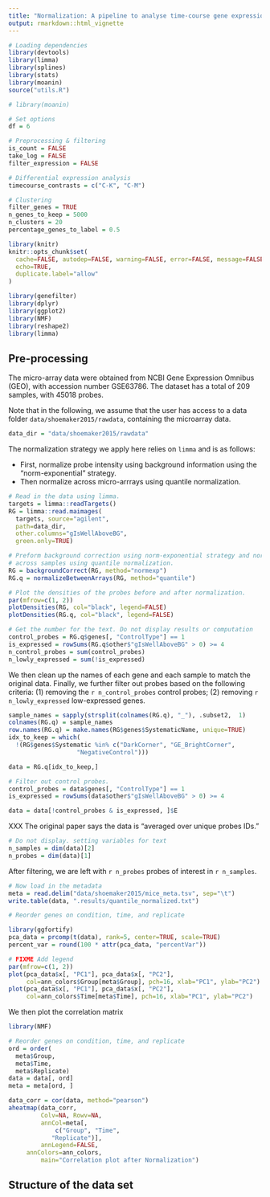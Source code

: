 ```yaml
---
title: "Normalization: A pipeline to analyse time-course gene expression data"
output: rmarkdown::html_vignette
---
```


```r
# Loading dependencies
library(devtools)
library(limma)
library(splines)
library(stats)
library(moanin)
source("utils.R")

# library(moanin)
```

```r
# Set options
df = 6

# Preprocessing & filtering
is_count = FALSE
take_log = FALSE    
filter_expression = FALSE

# Differential expression analysis
timecourse_contrasts = c("C-K", "C-M")

# Clustering
filter_genes = TRUE
n_genes_to_keep = 5000
n_clusters = 20
percentage_genes_to_label = 0.5
```

```r
library(knitr)
knitr::opts_chunk$set(
  cache=FALSE, autodep=FALSE, warning=FALSE, error=FALSE, message=FALSE,
  echo=TRUE,
  duplicate.label="allow"
)

library(genefilter)
library(dplyr)
library(ggplot2)
library(NMF)
library(reshape2)
library(limma)
```


## Pre-processing

The micro-array data were obtained from NCBI Gene Expression Omnibus (GEO),
with accession number GSE63786. The dataset has a total of 209 samples, with
45018 probes.

Note that in the following, we assume that the user has access to a data
folder `data/shoemaker2015/rawdata`, containing the microarray data. 

```r
data_dir = "data/shoemaker2015/rawdata"
```

The normalization strategy we apply here relies on `limma` and is as follows:

  - First, normalize probe intensity using background information using the
    "norm-exponential" strategy.
  - Then normalize across micro-arrrays using quantile normalization.



```r
# Read in the data using limma.
targets = limma::readTargets()
RG = limma::read.maimages(
  targets, source="agilent",
  path=data_dir,
  other.columns="gIsWellAboveBG",
  green.only=TRUE)

# Preform background correction using norm-exponential strategy and normalize
# across samples using quantile normalization.
RG = backgroundCorrect(RG, method="normexp")
RG.q = normalizeBetweenArrays(RG, method="quantile")

# Plot the densities of the probes before and after normalization.
par(mfrow=c(1, 2))
plotDensities(RG, col="black", legend=FALSE)
plotDensities(RG.q, col="black", legend=FALSE)
```


```r
# Get the number for the text. Do not display results or computation
control_probes = RG.q$genes[, "ControlType"] == 1
is_expressed = rowSums(RG.q$other$"gIsWellAboveBG" > 0) >= 4
n_control_probes = sum(control_probes)
n_lowly_expressed = sum(!is_expressed)
```

We then clean up the names of each gene and each sample to match the original
data. Finally, we further filter out probes based on the following criteria:
(1) removing the `r n_control_probes` control probes; (2) removing `r
n_lowly_expressed` low-expressed genes. 

```r

sample_names = sapply(strsplit(colnames(RG.q), "_"), .subset2,  1)
colnames(RG.q) = sample_names
row.names(RG.q) = make.names(RG$genes$SystematicName, unique=TRUE)
idx_to_keep = which(
  !(RG$genes$Systematic %in% c("DarkCorner", "GE_BrightCorner",
			       "NegativeControl")))

data = RG.q[idx_to_keep,]

# Filter out control probes.
control_probes = data$genes[, "ControlType"] == 1
is_expressed = rowSums(data$other$"gIsWellAboveBG" > 0) >= 4

data = data[!control_probes & is_expressed, ]$E
```

 XXX The original paper says the data is "averaged over unique probes IDs."


```r
# Do not display. setting variables for text
n_samples = dim(data)[2]
n_probes = dim(data)[1]
```

After filtering, we are left with `r n_probes` probes of interest in `r
n_samples`.


```r

# Now load in the metadata
meta = read.delim("data/shoemaker2015/mice_meta.tsv", sep="\t")
write.table(data, ".results/quantile_normalized.txt")
```

```r
# Reorder genes on condition, time, and replicate

library(ggfortify)
pca_data = prcomp(t(data), rank=5, center=TRUE, scale=TRUE) 
percent_var = round(100 * attr(pca_data, "percentVar"))

# FIXME Add legend
par(mfrow=c(1, 2))
plot(pca_data$x[, "PC1"], pca_data$x[, "PC2"],
     col=ann_colors$Group[meta$Group], pch=16, xlab="PC1", ylab="PC2")
plot(pca_data$x[, "PC1"], pca_data$x[, "PC2"],
     col=ann_colors$Time[meta$Time], pch=16, xlab="PC1", ylab="PC2")

```

We then plot the correlation matrix

```r
library(NMF)

# Reorder genes on condition, time, and replicate
ord = order(
  meta$Group,
  meta$Time,
  meta$Replicate)
data = data[, ord]
meta = meta[ord, ]

data_corr = cor(data, method="pearson")
aheatmap(data_corr,
         Colv=NA, Rowv=NA,
         annCol=meta[,
		     c("Group", "Time",
			"Replicate")],
         annLegend=FALSE, 
	 annColors=ann_colors,
         main="Correlation plot after Normalization")
```


## Structure of the data set

```r
```
